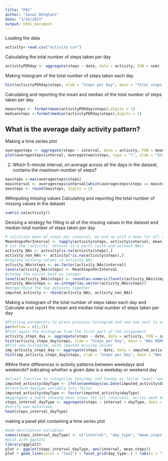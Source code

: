```yaml
---
title: "PA1"
author: "Sanaz Dehghani"
date: "3/18/2021"
output: html_document
---
```

Loading the data
```r
activity<-read.csv("activity.csv")
```

Calculating the total number of steps taken per day
```r
activityPERday <- aggregate(steps ~ date, data = activity, FUN = sum)
```

Making histogram of the total number of steps taken each day
```r
hist(activityPERday$steps, xlab = "Steps per Day", main = "Total steps per day")
```
Calculating and reporting the mean and median of the total number of steps taken per day
```r
meansteps <- format(mean(activityPERday$steps),digits = 1)
mediansteps <-format(median(activityPERday$steps),digits = 1) 
```

## What is the average daily activity pattern?
Making a time series plot 
```r
averagesteps <- aggregate(steps ~ interval, data = activity, FUN = mean)
plot(averagesteps$interval, averagesteps$steps, type = "l", xlab = "Intervals", ylab = "Average steps", main = "Average steps per interval")
```
2. Which 5-minute interval, on average across all the days in the dataset, contains the maximum number of steps?
```r
maxsteps <-max(averagesteps$steps)
maxinterval <- averagesteps$interval[which(averagesteps$steps == maxsteps)]
maxsteps <- round(maxsteps, digits = 2)
```
##Imputing missing values
Calculating and reporting the total number of missing values in the dataset
```r
sum(is.na(activity))
```
Devising a strategy for filling in all of the missing values in the dataset
and median total number of steps taken per day
```r
# calculate mean of steps per interval, we end up with a mean for all 288 intervals
MeanStepsPerInterval <- tapply(activity$steps, activity$interval, mean, na.rm = TRUE)
# cut the 'activity' dataset in 2 parts (with and without NAs)
activity_NAs <- activity[is.na(activity$steps),]
activity_non_NAs <- activity[!is.na(activity$steps),]
#replace missing values in activity_NAs
activity_NAs$steps <- as.factor(activity_NAs$interval)
levels(activity_NAs$steps) <- MeanStepsPerInterval
#change the vector back as integer 
levels(activity_NAs$steps) <- round(as.numeric(levels(activity_NAs$steps)))
activity_NAs$steps <- as.integer(as.vector(activity_NAs$steps))
#merge/rbind the two datasets together
imputed_activity <- rbind(activity_NAs, activity_non_NAs)
```
Making a histogram of the total number of steps taken each day and Calculate and report the mean and median total number of steps taken per day
```r
#Plotting parameters to place previous histogram and new one next to each other
par(mfrow = c(1,2))
#Plot again the histogram from the first part of the assignment
activity_steps_day <- aggregate(steps ~ date, data = activity, FUN = sum, na.rm = TRUE)
hist(activity_steps_day$steps, xlab = "Steps per Day", main = "NAs REMOVED - Total steps/day")
#Plot new histogram, with imputed missing values
imp_activity_steps_day <- aggregate(steps ~ date, data = imputed_activity, FUN = sum, na.rm = TRUE)
hist(imp_activity_steps_day$steps, xlab = "Steps per Day", main = "NAs IMPUTED - Total steps/day")
```
##Are there differences in activity patterns between weekdays and weekends?
indicating whether a given date is a weekday or weekend day
```r
#elseif function to categorize Saturday and Sunday as factor level "weekend", all the rest as "weekday"
imputed_activity$dayType <- ifelse(weekdays(as.Date(imputed_activity$date)) == "Samstag" | weekdays(as.Date(imputed_activity$date)) == "Sonntag", "weekend", "weekday")
#transform dayType variable into factor
imputed_activity$dayType <- factor(imputed_activity$dayType)
#Aggregate a table showing mean steps for all intervals, acrlss week days and weekend days
steps_interval_dayType <- aggregate(steps ~ interval + dayType, data = imputed_activity, FUN = mean)
#verify new dataframe 
head(steps_interval_dayType)
```
making a panel plot containing a time series plot 
```r
#add descriptive variables
names(steps_interval_dayType) <- c("interval", "day_type", "mean_steps")
#plot with ggplot2
library(ggplot2)
plot <- ggplot(steps_interval_dayType, aes(interval, mean_steps))
plot + geom_line(color = "tan2") + facet_grid(day_type~.) + labs(x = "Intervals", y = "Average Steps", title = "Activity Patterns")
```

